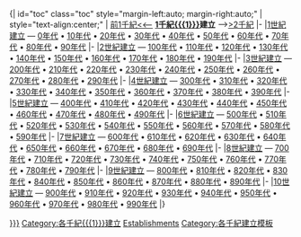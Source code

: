<includeonly>{| id="toc" class="toc" style="margin-left:auto; margin-right:auto;"
| style="text-align:center;" | [[:category:前1千紀{{{1}}}建立|前1千紀<<]]–  '''[[1千紀]][[{{{1}}}]]建立'''  –[[:category:2千紀{{{1}}}建立|>>2千紀]]
|-
|[[:Category:1世紀{{{1}}}建立|1世紀{{{1}}}建立]] &mdash; [[:Category:0年代{{{1}}}建立|0年代]] • [[:Category:10年代{{{1}}}建立|10年代]] • [[:Category:20年代{{{1}}}建立|20年代]] • [[:Category:30年代{{{1}}}建立|30年代]] • [[:Category:40年代{{{1}}}建立|40年代]] • [[:Category:50年代{{{1}}}建立|50年代]] • [[:Category:60年代{{{1}}}建立|60年代]] • [[:Category:70年代{{{1}}}建立|70年代]] • [[:Category:80年代{{{1}}}建立|80年代]] • [[:Category:90年代{{{1}}}建立|90年代]]
|-
|[[:Category:2世紀{{{1}}}建立|2世紀{{{1}}}建立]] &mdash; [[:Category:100年代{{{1}}}建立|100年代]] • [[:Category:110年代{{{1}}}建立|110年代]] • [[:Category:120年代{{{1}}}建立|120年代]] • [[:Category:130年代{{{1}}}建立|130年代]] • [[:Category:140年代{{{1}}}建立|140年代]] • [[:Category:150年代{{{1}}}建立|150年代]] • [[:Category:160年代{{{1}}}建立|160年代]] • [[:Category:170年代{{{1}}}建立|170年代]] • [[:Category:180年代{{{1}}}建立|180年代]] • [[:Category:190年代{{{1}}}建立|190年代]]
|-
|[[:Category:3世紀{{{1}}}建立|3世紀{{{1}}}建立]] &mdash; [[:Category:200年代{{{1}}}建立|200年代]] • [[:Category:210年代{{{1}}}建立|210年代]] • [[:Category:220年代{{{1}}}建立|220年代]] • [[:Category:230年代{{{1}}}建立|230年代]] • [[:Category:240年代{{{1}}}建立|240年代]] • [[:Category:250年代{{{1}}}建立|250年代]] • [[:Category:260年代{{{1}}}建立|260年代]] • [[:Category:270年代{{{1}}}建立|270年代]] • [[:Category:280年代{{{1}}}建立|280年代]] • [[:Category:290年代{{{1}}}建立|290年代]]
|-
|[[:Category:4世紀{{{1}}}建立|4世紀{{{1}}}建立]] &mdash; [[:Category:300年代{{{1}}}建立|300年代]] • [[:Category:310年代{{{1}}}建立|310年代]] • [[:Category:320年代{{{1}}}建立|320年代]] • [[:Category:330年代{{{1}}}建立|330年代]] • [[:Category:340年代{{{1}}}建立|340年代]] • [[:Category:350年代{{{1}}}建立|350年代]] • [[:Category:360年代{{{1}}}建立|360年代]] • [[:Category:370年代{{{1}}}建立|370年代]] • [[:Category:380年代{{{1}}}建立|380年代]] • [[:Category:390年代{{{1}}}建立|390年代]]
|-
|[[:Category:5世紀{{{1}}}建立|5世紀{{{1}}}建立]] &mdash; [[:Category:400年代{{{1}}}建立|400年代]] • [[:Category:410年代{{{1}}}建立|410年代]] • [[:Category:420年代{{{1}}}建立|420年代]] • [[:Category:430年代{{{1}}}建立|430年代]] • [[:Category:440年代{{{1}}}建立|440年代]] • [[:Category:450年代{{{1}}}建立|450年代]] • [[:Category:460年代{{{1}}}建立|460年代]] • [[:Category:470年代{{{1}}}建立|470年代]] • [[:Category:480年代{{{1}}}建立|480年代]] • [[:Category:490年代{{{1}}}建立|490年代]]
|-
|[[:Category:6世紀{{{1}}}建立|6世紀{{{1}}}建立]] &mdash; [[:Category:500年代{{{1}}}建立|500年代]] • [[:Category:510年代{{{1}}}建立|510年代]] • [[:Category:520年代{{{1}}}建立|520年代]] • [[:Category:530年代{{{1}}}建立|530年代]] • [[:Category:540年代{{{1}}}建立|540年代]] • [[:Category:550年代{{{1}}}建立|550年代]] • [[:Category:560年代{{{1}}}建立|560年代]] • [[:Category:570年代{{{1}}}建立|570年代]] • [[:Category:580年代{{{1}}}建立|580年代]] • [[:Category:590年代{{{1}}}建立|590年代]]
|-
|[[:Category:7世紀{{{1}}}建立|7世紀{{{1}}}建立]] &mdash; [[:Category:600年代{{{1}}}建立|600年代]] • [[:Category:610年代{{{1}}}建立|610年代]] • [[:Category:620年代{{{1}}}建立|620年代]] • [[:Category:630年代{{{1}}}建立|630年代]] • [[:Category:640年代{{{1}}}建立|640年代]] • [[:Category:650年代{{{1}}}建立|650年代]] • [[:Category:660年代{{{1}}}建立|660年代]] • [[:Category:670年代{{{1}}}建立|670年代]] • [[:Category:680年代{{{1}}}建立|680年代]] • [[:Category:690年代{{{1}}}建立|690年代]]
|-
|[[:Category:8世紀{{{1}}}建立|8世紀{{{1}}}建立]] &mdash; [[:Category:700年代{{{1}}}建立|700年代]] • [[:Category:710年代{{{1}}}建立|710年代]] • [[:Category:720年代{{{1}}}建立|720年代]] • [[:Category:730年代{{{1}}}建立|730年代]] • [[:Category:740年代{{{1}}}建立|740年代]] • [[:Category:750年代{{{1}}}建立|750年代]] • [[:Category:760年代{{{1}}}建立|760年代]] • [[:Category:770年代{{{1}}}建立|770年代]] • [[:Category:780年代{{{1}}}建立|780年代]] • [[:Category:790年代{{{1}}}建立|790年代]]
|-
|[[:Category:9世紀{{{1}}}建立|9世紀{{{1}}}建立]] &mdash; [[:Category:800年代{{{1}}}建立|800年代]] • [[:Category:810年代{{{1}}}建立|810年代]] • [[:Category:820年代{{{1}}}建立|820年代]] • [[:Category:830年代{{{1}}}建立|830年代]] • [[:Category:840年代{{{1}}}建立|840年代]] • [[:Category:850年代{{{1}}}建立|850年代]] • [[:Category:860年代{{{1}}}建立|860年代]] • [[:Category:870年代{{{1}}}建立|870年代]] • [[:Category:880年代{{{1}}}建立|880年代]] • [[:Category:890年代{{{1}}}建立|890年代]]
|-
|[[:Category:10世紀{{{1}}}建立|10世紀{{{1}}}建立]] &mdash; [[:Category:900年代{{{1}}}建立|900年代]] • [[:Category:910年代{{{1}}}建立|910年代]] • [[:Category:920年代{{{1}}}建立|920年代]] • [[:Category:930年代{{{1}}}建立|930年代]] • [[:Category:940年代{{{1}}}建立|940年代]] • [[:Category:950年代{{{1}}}建立|950年代]] • [[:Category:960年代{{{1}}}建立|960年代]] • [[:Category:970年代{{{1}}}建立|970年代]] • [[:Category:980年代{{{1}}}建立|980年代]] • [[:Category:990年代{{{1}}}建立|990年代]]
|}
[[Category:1千紀各大洲建立|{{{2|{{{1}}}}}}]]
[[Category:各千紀{{{1}}}建立]]
[[Category:1千紀{{{1}}}|Establishments]]
</includeonly><noinclude>
{{documentation}}
[[Category:各千紀建立模板]]
</noinclude>
